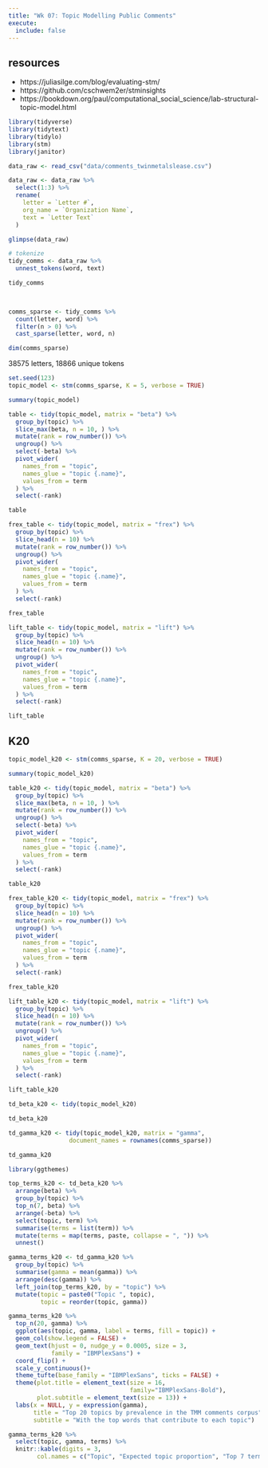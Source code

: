 ```yaml
---
title: "Wk 07: Topic Modelling Public Comments"
execute: 
  include: false
---
```


## resources

* https://juliasilge.com/blog/evaluating-stm/
* https://github.com/cschwem2er/stminsights
* https://bookdown.org/paul/computational_social_science/lab-structural-topic-model.html


```r

library(tidyverse)
library(tidytext)
library(tidylo)
library(stm)
library(janitor)
```

```r
data_raw <- read_csv("data/comments_twinmetalslease.csv")

data_raw <- data_raw %>%
  select(1:3) %>%
  rename(
    letter = `Letter #`,
    org_name = `Organization Name`,
    text = `Letter Text`
  )

glimpse(data_raw)

```

```r
# tokenize 
tidy_comms <- data_raw %>%
  unnest_tokens(word, text)

tidy_comms

 
```

```r
comms_sparse <- tidy_comms %>%
  count(letter, word) %>%
  filter(n > 0) %>%
  cast_sparse(letter, word, n)

dim(comms_sparse)
```
38575 letters, 18866 unique tokens


```r

set.seed(123)
topic_model <- stm(comms_sparse, K = 5, verbose = TRUE)
```




```r
summary(topic_model)
```

```r
table <- tidy(topic_model, matrix = "beta") %>%
  group_by(topic) %>%
  slice_max(beta, n = 10, ) %>%
  mutate(rank = row_number()) %>%
  ungroup() %>%
  select(-beta) %>%
  pivot_wider(
    names_from = "topic", 
    names_glue = "topic {.name}",
    values_from = term
  ) %>%
  select(-rank)

table
```

```r
frex_table <- tidy(topic_model, matrix = "frex") %>%
  group_by(topic) %>%
  slice_head(n = 10) %>%
  mutate(rank = row_number()) %>%
  ungroup() %>%
  pivot_wider(
    names_from = "topic", 
    names_glue = "topic {.name}",
    values_from = term
  ) %>%
  select(-rank)

frex_table
```

```r
lift_table <- tidy(topic_model, matrix = "lift") %>%
  group_by(topic) %>%
  slice_head(n = 10) %>%
  mutate(rank = row_number()) %>%
  ungroup() %>%
  pivot_wider(
    names_from = "topic", 
    names_glue = "topic {.name}",
    values_from = term
  ) %>%
  select(-rank)

lift_table
```
## K20

```r
topic_model_k20 <- stm(comms_sparse, K = 20, verbose = TRUE)
```

```r
summary(topic_model_k20)
```

```r
table_k20 <- tidy(topic_model, matrix = "beta") %>%
  group_by(topic) %>%
  slice_max(beta, n = 10, ) %>%
  mutate(rank = row_number()) %>%
  ungroup() %>%
  select(-beta) %>%
  pivot_wider(
    names_from = "topic", 
    names_glue = "topic {.name}",
    values_from = term
  ) %>%
  select(-rank)

table_k20
```

```r

frex_table_k20 <- tidy(topic_model, matrix = "frex") %>%
  group_by(topic) %>%
  slice_head(n = 10) %>%
  mutate(rank = row_number()) %>%
  ungroup() %>%
  pivot_wider(
    names_from = "topic", 
    names_glue = "topic {.name}",
    values_from = term
  ) %>%
  select(-rank)

frex_table_k20
```

```r
lift_table_k20 <- tidy(topic_model, matrix = "lift") %>%
  group_by(topic) %>%
  slice_head(n = 10) %>%
  mutate(rank = row_number()) %>%
  ungroup() %>%
  pivot_wider(
    names_from = "topic", 
    names_glue = "topic {.name}",
    values_from = term
  ) %>%
  select(-rank)

lift_table_k20
```

```r
td_beta_k20 <- tidy(topic_model_k20)

td_beta_k20
```

```r
td_gamma_k20 <- tidy(topic_model_k20, matrix = "gamma",
                 document_names = rownames(comms_sparse))

td_gamma_k20
```
```r
library(ggthemes)

top_terms_k20 <- td_beta_k20 %>%
  arrange(beta) %>%
  group_by(topic) %>%
  top_n(7, beta) %>%
  arrange(-beta) %>%
  select(topic, term) %>%
  summarise(terms = list(term)) %>%
  mutate(terms = map(terms, paste, collapse = ", ")) %>% 
  unnest()

gamma_terms_k20 <- td_gamma_k20 %>%
  group_by(topic) %>%
  summarise(gamma = mean(gamma)) %>%
  arrange(desc(gamma)) %>%
  left_join(top_terms_k20, by = "topic") %>%
  mutate(topic = paste0("Topic ", topic),
         topic = reorder(topic, gamma))

gamma_terms_k20 %>%
  top_n(20, gamma) %>%
  ggplot(aes(topic, gamma, label = terms, fill = topic)) +
  geom_col(show.legend = FALSE) +
  geom_text(hjust = 0, nudge_y = 0.0005, size = 3,
            family = "IBMPlexSans") +
  coord_flip() +
  scale_y_continuous()+
  theme_tufte(base_family = "IBMPlexSans", ticks = FALSE) +
  theme(plot.title = element_text(size = 16,
                                  family="IBMPlexSans-Bold"),
        plot.subtitle = element_text(size = 13)) +
  labs(x = NULL, y = expression(gamma),
       title = "Top 20 topics by prevalence in the TMM comments corpus",
       subtitle = "With the top words that contribute to each topic")
```
```r
gamma_terms_k20 %>%
  select(topic, gamma, terms) %>%
  knitr::kable(digits = 3, 
        col.names = c("Topic", "Expected topic proportion", "Top 7 terms"))
```

